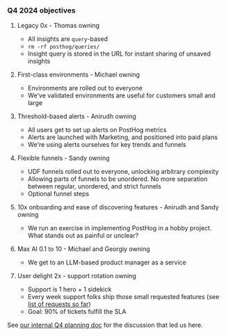 ### Q4 2024 objectives

1.  Legacy 0x - Thomas owning
    - All insights are `query`-based
    - `rm -rf posthog/queries/`
    - Insight query is stored in the URL for instant sharing of unsaved insights

2. First-class environments - Michael owning
   - Environments are rolled out to everyone
   - We've validated environments are useful for customers small and large

3. Threshold-based alerts - Anirudh owning
    - All users get to set up alerts on PostHog metrics
    - Alerts are launched with Marketing, and positioned into paid plans
    - We're using alerts ourselves for key trends and funnels

4. Flexible funnels - Sandy owning
    - UDF funnels rolled out to everyone, unlocking arbitrary complexity
    - Allowing parts of funnels to be unordered. No more separation between regular, unordered, and strict funnels
    - Optional funnel steps

5. 10x onboarding and ease of discovering features - Anirudh and Sandy owning
    - We run an exercise in implementing PostHog in a hobby project. What stands out as painful or unclear?

6.  Max AI 0.1 to 10 - Michael and Georgiy owning
    - We get to an LLM-based product manager as a service

7.  User delight 2x - support rotation owning
    -  Support is 1 hero + 1 sidekick
    -  Every week support folks ship those small requested features (see [list of requests so far](https://docs.google.com/spreadsheets/d/1-lXjfzo6313Ai2vMf6smmoA0zghitBQTRD4lPgZ-XqA/edit?gid=0#gid=0))
    -  Goal: 90% of tickets fulfill the SLA

See [our internal Q4 planning doc](https://docs.google.com/document/d/15pATJU0rYxl5LN9LRLfzPVFmcYT1OIFl1cOQwZmnjKA/edit) for the discussion that led us here.
